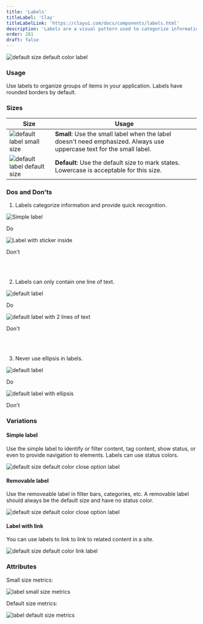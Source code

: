 ```yaml
---
title: 'Labels'
titleLabel: 'Clay'
titleLabelLink: 'https://clayui.com/docs/components/labels.html'
description: 'Labels are a visual pattern used to categorize information providing quick and easy recognition.'
order: 281
draft: false
---
```



![default size default color label](/images/lexicon/Labels.jpg)

### Usage

Use labels to organize groups of items in your application. Labels have rounded borders by default.

### Sizes

| Size                                                            | Usage                                                                                                                 |
| --------------------------------------------------------------- | --------------------------------------------------------------------------------------------------------------------- |
| ![default label small size](/images/lexicon/LabelSmall.jpg)     | **Small**: Use the small label when the label doesn't need emphasized. Always use uppercase text for the small label. |
| ![default label default size](/images/lexicon/LabelDefault.jpg) | **Default**: Use the default size to mark states. Lowercase is acceptable for this size.                              |

### Dos and Don'ts

1. Labels categorize information and provide quick recognition.

<Grid templateColumns="1fr 1fr" autoRows="auto" gap="2rem">
	<Grid.Item>
		<div class="image-container">
			<img
				src="/images/lexicon/LabelSmallDo.jpg"
				alt="Simple label"
			/>
		</div>
		<p class="do">Do</p>
	</Grid.Item>
	<Grid.Item>
		<div class="image-container">
		<img
			src="/images/lexicon/LabelSmallDont.jpg"
			alt="Label with sticker inside"
		/>
		</div>
		<p class="dont">Don't</p>
	</Grid.Item>
</Grid>
<br/>
<br/>

2. Labels can only contain one line of text.

<Grid templateColumns="1fr 1fr" autoRows="auto" gap="2rem">
	<Grid.Item>
		<div class="image-container">
			<img
				src="/images/lexicon/LabelTextDo.jpg"
				alt="default label"
			/>
		</div>
		<p class="do">Do</p>
	</Grid.Item>
	<Grid.Item>
		<div class="image-container">
			<img
				src="/images/lexicon/LabelTextDontLines.jpg"
				alt="default label with 2 lines of text"
			/>
			</div>
		<p class="dont">Don't</p>
	</Grid.Item>
</Grid>
<br/>
<br/>

3. Never use ellipsis in labels.

<Grid templateColumns="1fr 1fr" autoRows="auto" gap="2rem">
	<Grid.Item>
		<div class="image-container">
			<img src="/images/lexicon/LabelTextDo.jpg" alt="default label" />
		</div>
		<p class="do">Do</p>
	</Grid.Item>
	<Grid.Item>
		<div class="image-container">
			<img
				src="/images/lexicon/LabelTextDontEllipsis.jpg"
				alt="default label with ellipsis"
			/>
		</div>
		<p class="dont">Don't</p>
	</Grid.Item>
</Grid>

### Variations

#### Simple label

Use the simple label to identify or filter content, tag content, show status, or even to provide navigation to elements. Labels can use status colors.

![default size default color close option label](/images/lexicon/LabelDefault.jpg)

#### Removable label

Use the removeable label in filter bars, categories, etc. A removable label should always be the default size and have no status color.

![default size default color close option label](/images/lexicon/LabelRemovable.jpg)

#### Label with link

You can use labels to link to link to related content in a site.

![default size default color link label](/images/lexicon/LabelLink.jpg)

### Attributes

Small size metrics:

![label small size metrics](/images/lexicon/LabelSmallMetrics.jpg)

Default size metrics:

![label default size metrics](/images/lexicon/LabelMetrics.jpg)
